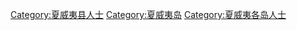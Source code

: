 [[Category:夏威夷县人士|Category:夏威夷县人士]]
[[Category:夏威夷岛|Category:夏威夷岛]]
[[Category:夏威夷各岛人士|Category:夏威夷各岛人士]]